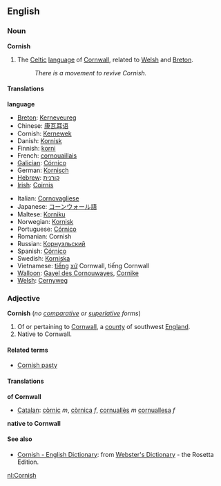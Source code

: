 ==English==
===Noun===
{{wikipedia}}
'''Cornish'''
# The [[Celtic]] [[language]] of [[Cornwall]], related to [[Welsh]] and [[Breton]].
#:''There is a movement to revive Cornish.''

====Translations====
'''language'''
{{top}}
*[[Breton]]: [[Kerneveureg]]
*Chinese: [[康瓦耳语]]
*Cornish: [[Kernewek]]
*Danish: [[Kornisk]]
*Finnish: [[korni]]
*French: [[cornouaillais]]
*[[Galician]]: [[Córnico]]
*German: [[Kornisch]]
*[[Hebrew]]: [[קורנית]]
*[[Irish]]: [[Coirnis]]
{{mid}}
*Italian: [[Cornovagliese]]
*Japanese: [[コーンウォール語]]
*Maltese: [[Korniku]]
*Norwegian: [[Kornisk]]
*Portuguese: [[Córnico]]
*Romanian: Cornish
*Russian: [[Корнуэльский]]
*Spanish: [[Córnico]]
*Swedish: [[Korniska]]
*Vietnamese: [[tiếng]] [[xứ]] Cornwall, tiếng Cornwall
*[[Walloon]]: [[Gayel des Cornouwayes]], [[Cornike]]
*[[Welsh]]: [[Cernyweg]]
{{bottom}}

===Adjective===
'''Cornish''' (''no [[comparative]] or [[superlative]] forms'')
# Of or pertaining to [[Cornwall]], a [[county]] of southwest [[England]].
# Native to Cornwall.

====Related terms====
*[[Cornish pasty]]

====Translations====
'''of Cornwall'''
{{top}}
*[[Catalan]]: [[còrnic]] ''m'', [[còrnica]] ''f'', [[cornuallès]] ''m'' [[cornuallesa]] ''f''
{{mid}}
{{bottom}}

'''native to Cornwall'''
{{top}}
{{mid}}
{{bottom}}

====See also====
{{interwiktionary|code=kw}}
*[http://www.websters-online-dictionary.org/definition/Cornish-english/ Cornish - English Dictionary]: from [http://www.websters-online-dictionary.org/ Webster's Dictionary] - the Rosetta Edition.

[[nl:Cornish]]